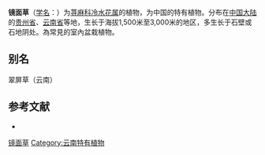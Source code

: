 {{Speciesbox
| name = 镜面草
| status = 
| status_system = 
| image = Pilea_peperomioides_Chinese_money_plant.jpg
| genus = Pilea
| species = peperomioides
| authority = Diels
}}

'''镜面草'''（[[学名|学名]]：{{lang|la|''Pilea peperomioides''}}）为[[荨麻科|荨麻科]][[冷水花属|冷水花属]]的植物，为中国的特有植物。分布在[[中国大陆|中国大陆]]的[[贵州省|贵州省]]、[[云南省|云南省]]等地，生长于海拔1,500米至3,000米的地区，多生长于石壁或石地阴处。為常見的室內盆栽植物。

== 别名 ==
翠屏草（云南）

== 参考文献 ==
<div class="references-small">
* {{cite web| url =http://www.bioinfo.cn/db05/KmzwSpecies.php?action=view&id=23021| title =镜面草| work =《中国高等植物数据库全库》| publisher =中国科学院微生物研究所| author =昆明植物研究所| accessdate =2009-02-25| deadurl =yes| archiveurl =https://web.archive.org/web/20160305005341/http://www.bioinfo.cn/db05/KmzwSpecies.php?action=view&id=23021| archivedate =2016-03-05}}
</div>
{{Taxonbar|from=Q311696}}

[[Category:冷水花属|镜面草]]
[[Category:云南特有植物|Category:云南特有植物]]


{{植物小作品}}